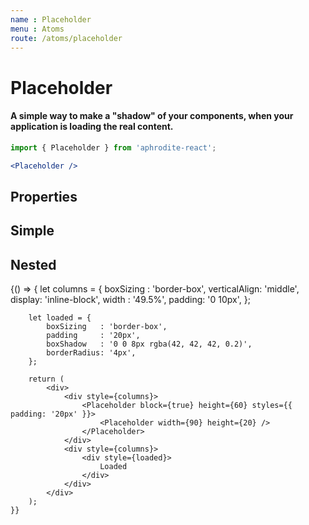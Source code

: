 ```yaml
---
name : Placeholder
menu : Atoms
route: /atoms/placeholder
---
```



# Placeholder
#### A simple way to make a "shadow" of your components, when your application is loading the real content.
```jsx
import { Placeholder } from 'aphrodite-react';

<Placeholder />
```

## Properties
<Props of={Placeholder} />

## Simple
<Playground>
    <Placeholder />
    <Placeholder height={200} />
</Playground>

## Nested
<Playground>
    {() => {
        let columns = {
            boxSizing    : 'border-box',
            verticalAlign: 'middle',
            display: 'inline-block',
            width  : '49.5%',
            padding: '0 10px',
        };

        let loaded = {
            boxSizing   : 'border-box',
            padding     : '20px',
            boxShadow   : '0 0 8px rgba(42, 42, 42, 0.2)',
            borderRadius: '4px',
        };

        return (
            <div>
                <div style={columns}>
                    <Placeholder block={true} height={60} styles={{ padding: '20px' }}>
                        <Placeholder width={90} height={20} />
                    </Placeholder>
                </div>
                <div style={columns}>
                    <div style={loaded}>
                        Loaded
                    </div>
                </div>
            </div>
        );
    }}
</Playground>
